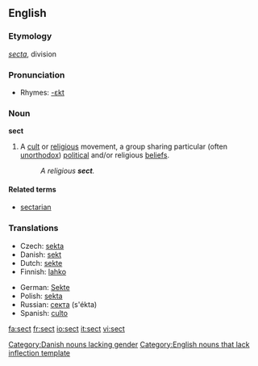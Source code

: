 {{wikipedia}}
==English==

===Etymology===
{{L.}} ''[[secta]]'', division

===Pronunciation===
*Rhymes: [[Rhymes:English:-ɛkt|-ɛkt]]

===Noun===
'''sect'''

# A [[cult]] or [[religious]] movement, a group sharing particular (often [[unorthodox]]) [[political]] and/or religious [[beliefs]]. 
#: ''A religious '''sect'''.''

====Related terms====
*[[sectarian]]

===Translations===
{{top}}
*Czech: [[sekta]] {{f}}
*Danish: [[sekt]] [[Category:Danish nouns lacking gender]]
*Dutch: [[sekte]] {{f}}
*Finnish: [[lahko]] {{italbrac|religious}}
{{mid}}
*German: [[Sekte]] {{f}}
*Polish: [[sekta]] {{f}}
*Russian: [[секта]] (s'ékta) {{f}}
*Spanish: [[culto]] {{m}}
{{bottom}}

[[Category:English nouns that lack inflection template]]

[[fa:sect]]
[[fr:sect]]
[[io:sect]]
[[it:sect]]
[[vi:sect]]